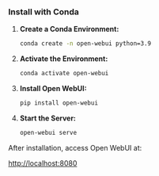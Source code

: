 ### Install with Conda

1. **Create a Conda Environment:**

   ```bash
   conda create -n open-webui python=3.9
   ```

2. **Activate the Environment:**

   ```bash
   conda activate open-webui
   ```

3. **Install Open WebUI:**

   ```bash
   pip install open-webui
   ```

4. **Start the Server:**

   ```bash
   open-webui serve
   ```

After installation, access Open WebUI at:

[http://localhost:8080](http://localhost:8080)

